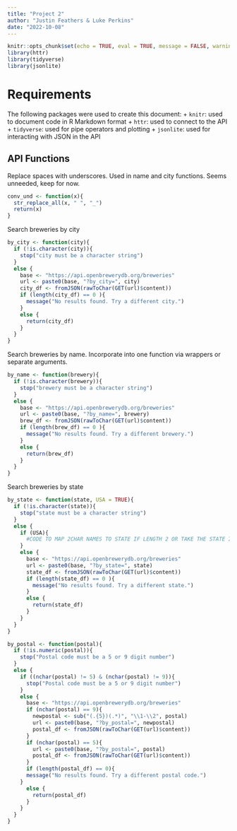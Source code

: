 ```yaml
---
title: "Project 2"
author: "Justin Feathers & Luke Perkins"
date: "2022-10-08"
---
```


```r
knitr::opts_chunk$set(echo = TRUE, eval = TRUE, message = FALSE, warning = FALSE)
library(httr)
library(tidyverse)
library(jsonlite)
```

# Requirements

The following packages were used to create this document:
  + `knitr`: used to document code in R Markdown format
  + `httr`: used to connect to the API
  + `tidyverse`: used for pipe operators and plotting
  + `jsonlite`: used for interacting with JSON in the API

## API Functions

Replace spaces with underscores. Used in name and city functions. Seems unneeded, keep for now.

```r
conv_und <- function(x){
  str_replace_all(x, " ", "_")
  return(x)
}
```

Search breweries by city

```r
by_city <- function(city){
  if (!is.character(city)){
    stop("city must be a character string")
  }
  else {
    base <- "https://api.openbrewerydb.org/breweries"
    url <- paste0(base, "?by_city=", city)
    city_df <- fromJSON(rawToChar(GET(url)$content))
    if (length(city_df) == 0 ){
      message("No results found. Try a different city.")
    }
    else {
      return(city_df)
    }
  }
}
```

Search breweries by name. Incorporate into one function via wrappers or separate arguments.

```r
by_name <- function(brewery){
  if (!is.character(brewery)){
    stop("brewery must be a character string")
  }
  else {
    base <- "https://api.openbrewerydb.org/breweries"
    url <- paste0(base, "?by_name=", brewery)
    brew_df <- fromJSON(rawToChar(GET(url)$content))
    if (length(brew_df) == 0 ){
      message("No results found. Try a different brewery.")
    }
    else {
      return(brew_df)
    }
  }
}
```

Search breweries by state

```r
by_state <- function(state, USA = TRUE){
  if (!is.character(state)){
    stop("state must be a character string")
  }
  else {
    if (USA){
      #CODE TO MAP 2CHAR NAMES TO STATE IF LENGTH 2 OR TAKE THE STATE IF NOT
    } 
    else {
      base <- "https://api.openbrewerydb.org/breweries"
      url <- paste0(base, "?by_state=", state)
      state_df <- fromJSON(rawToChar(GET(url)$content))
      if (length(state_df) == 0 ){
        message("No results found. Try a different state.")
      }
      else {
        return(state_df)
      }
    }
  }
}
```

```r
by_postal <- function(postal){
  if (!is.numeric(postal)){
    stop("Postal code must be a 5 or 9 digit number")
  }
  else {
    if ((nchar(postal) != 5) & (nchar(postal) != 9)){
      stop("Postal code must be a 5 or 9 digit number")
    }
    else {
      base <- "https://api.openbrewerydb.org/breweries"
      if (nchar(postal) == 9){
        newpostal <- sub("(.{5})(.*)", "\\1-\\2", postal)
        url <- paste0(base, "?by_postal=", newpostal)
        postal_df <- fromJSON(rawToChar(GET(url)$content))
      }
      if (nchar(postal) == 5){
        url <- paste0(base, "?by_postal=", postal)
        postal_df <- fromJSON(rawToChar(GET(url)$content))
      }
      if (length(postal_df) == 0){
      message("No results found. Try a different postal code.")
    }
      else {
        return(postal_df)
      }
    }
  }
}
```
